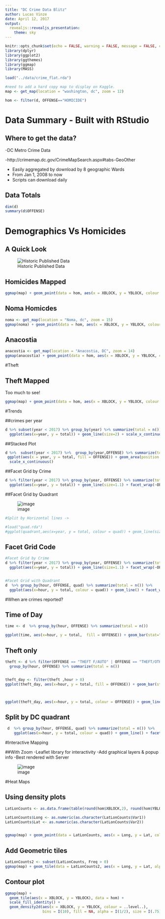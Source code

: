 ```yaml
---
title: "DC Crime Data Blitz"
author: Lucas Vinze
date: April 12, 2017
output:
  revealjs::revealjs_presentation:
    theme: sky
---
```


```r
knitr::opts_chunk$set(echo = FALSE, warning = FALSE, message = FALSE, cache = TRUE)
library(dplyr)
library(ggplot2)
library(ggthemes)
library(ggmap)
library(MASS)

load("../data/crime_flat.rda")

#need to add a hard copy map to display on Kaggle. 
map <- get_map(location = "washington, dc", zoom = 12)

hom <- filter(d, OFFENSE=="HOMICIDE")

```

# Data Summary - Built with RStudio



## Where to get the data?

-DC Metro Crime Data

-http://crimemap.dc.gov/CrimeMapSearch.aspx#tabs-GeoOther

- Easily aggregated by download by 8 geographic Wards
- From Jan 1, 2008 to now
- Scripts can download daily 


## Data Totals

```r

dim(d)
summary(d$OFFENSE)
```

# Demographics Vs Homicides

## A Quick Look
![Historic Published Data](Poverty-Map.jpg)



## Homicides Mapped

```r
ggmap(map) + geom_point(data = hom, aes(x = XBLOCK, y = YBLOCK, colour = METHOD))

```




## Noma Homicdes

```r
noma <- get_map(location = "Noma, dc", zoom = 15)
ggmap(noma) + geom_point(data = hom, aes(x = XBLOCK, y = YBLOCK, colour = METHOD))

```

## Anacostia

```r
anacostia <- get_map(location = "Anacostia, DC", zoom = 14)
ggmap(anacostia) + geom_point(data = hom, aes(x = XBLOCK, y = YBLOCK, colour = METHOD))

```



#Theft

## Theft Mapped
Too much to see!
```r
ggmap(map) + geom_point(data = hom, aes(x = XBLOCK, y = YBLOCK, colour = METHOD))

```

#Trends


##crimes per year
```r
d %>% subset(year < 2017) %>% group_by(year) %>% summarize(total = n()) %>%
  ggplot(aes(x=year, y = total)) + geom_line(size=2) + scale_x_continuous()
```  

##Stacked Plot
```r
d %>%  subset(year < 2017) %>%  group_by(year,OFFENSE) %>% summarize(total = n()) %>% 
 ggplot(aes(x = year, y = total, fill = OFFENSE)) + geom_area(position = 'stack') + 
  scale_x_continuous()
```

##Facet Grid by Crime
```r
d %>% filter(year < 2017) %>% group_by(year, OFFENSE) %>% summarize(total = n()) %>%
  ggplot(aes(x=year, y = total)) + geom_line(size=1.1) + facet_wrap(~OFFENSE, scales="free_y")
```

##Facet Grid by Quadrant

![image](quadrant_facet.jpeg)
```r
#Split by Horizontal lines -> 

#load("quad.rda")
#ggplot(quadrant,aes(x=year, y = total, colour = quad)) + geom_line(size=1.1) + #facet_wrap(~OFFENSE, scales="free_y")

```

## Facet Grid Code

```r


#Facet Grid by Crime
d %>% filter(year < 2017) %>% group_by(year, OFFENSE) %>% summarize(total = n()) %>%
  ggplot(aes(x=year, y = total)) + geom_line(size=1.1) + facet_wrap(~OFFENSE, scales="free_y")


#Facet Grid with Quadrant
d  %>% group_by(hour, OFFENSE, quad) %>% summarize(total = n()) %>%
  ggplot(aes(x=hour, y = total, colour = quad)) + geom_line() + facet_wrap(~OFFENSE,  scales="free_y")

```



#When are crimes reported? 

##  Time of Day

```r

time <- d  %>% group_by(hour, OFFENSE) %>% summarize(total = n())

ggplot(time, aes(x=hour, y = total,  fill = OFFENSE)) + geom_bar(stat="identity")

```

## Theft only

```r

theft <- d %>% filter(OFFENSE == "THEFT F/AUTO" | OFFENSE == "THEFT/OTHER") %>%
  group_by(hour, OFFENSE) %>% summarize(total = n())


theft_day <- filter(theft ,hour > 8)
ggplot(theft_day, aes(x=hour, y = total, fill = OFFENSE)) + geom_bar(stat="identity")



ggplot(theft_day, aes(x=hour, y = total, colour = OFFENSE)) + geom_line()

```

## Split by DC quadrant

```r

 d  %>% group_by(hour, OFFENSE, quad) %>% summarize(total = n()) %>%
    ggplot(aes(x=hour, y = total, colour = quad)) + geom_line() + facet_wrap(~OFFENSE,  scales="free_y")
```
 
 


#Interactive Mapping

##With Zoom
-Leaflet library for interactivity
-Add graphical layers & popup info
-Best rendered with Server 

![image](leaflet.png)

#Heat Maps

## Using density plots

```r


LatLonCounts <- as.data.frame(table(round(hom$XBLOCK,2), round(hom$YBLOCK,2)))

LatLonCounts$Long <- as.numeric(as.character(LatLonCounts$Var1))
LatLonCounts$Lat <- as.numeric(as.character(LatLonCounts$Var2))


ggmap(map) + geom_point(data = LatLonCounts, aes(x = Long, y = Lat, color = Freq, size = Freq)) + scale_color_gradient(low = "yellow", high = "red")

```


## Add Geometric tiles

```r
LatLonCounts2 <- subset(LatLonCounts, Freq > 0)
ggmap(map) + geom_tile(data = LatLonCounts2, aes(x = Long, y = Lat, alpha = Freq), fill = "red")

```


## Contour plot

```r

ggmap(map) +
  geom_tile(aes(x = XBLOCK, y = YBLOCK), data = hom) +
  scale_fill_identity() +
  geom_density2d(aes(x = XBLOCK, y = YBLOCK, colour = ..level..), 
                 bins = I(10), fill = NA, alpha = I(1/2), size = I(.75), data = hom)

```

